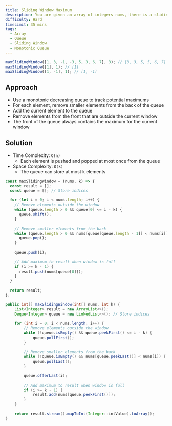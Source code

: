 ```yaml
---
title: Sliding Window Maximum
description: You are given an array of integers nums, there is a sliding window of size k which is moving from the very left of the array to the very right. You can only see the k numbers in the window. Each time the sliding window moves right by one position. Return the max sliding window.
difficulty: Hard
timeLimit: 35 mins
tags:
  - Array
  - Queue
  - Sliding Window
  - Monotonic Queue
---
```


```js title="Example"
maxSlidingWindow([1, 3, -1, -3, 5, 3, 6, 7], 3); // [3, 3, 5, 5, 6, 7]
maxSlidingWindow([1], 1); // [1]
maxSlidingWindow([1, -1], 1); // [1, -1]
```

## Approach

- Use a monotonic decreasing queue to track potential maximums
- For each element, remove smaller elements from the back of the queue
- Add the current element to the queue
- Remove elements from the front that are outside the current window
- The front of the queue always contains the maximum for the current window

## Solution

- Time Complexity: `O(n)`
  - Each element is pushed and popped at most once from the queue
- Space Complexity: `O(k)`
  - The queue can store at most k elements

```js tab="JavaScript"
const maxSlidingWindow = (nums, k) => {
  const result = [];
  const queue = []; // Store indices
  
  for (let i = 0; i < nums.length; i++) {
    // Remove elements outside the window
    while (queue.length > 0 && queue[0] <= i - k) {
      queue.shift();
    }
    
    // Remove smaller elements from the back
    while (queue.length > 0 && nums[queue[queue.length - 1]] < nums[i]) {
      queue.pop();
    }
    
    queue.push(i);
    
    // Add maximum to result when window is full
    if (i >= k - 1) {
      result.push(nums[queue[0]]);
    }
  }
  
  return result;
};
```

```java tab="Java"
public int[] maxSlidingWindow(int[] nums, int k) {
    List<Integer> result = new ArrayList<>();
    Deque<Integer> queue = new LinkedList<>(); // Store indices
    
    for (int i = 0; i < nums.length; i++) {
        // Remove elements outside the window
        while (!queue.isEmpty() && queue.peekFirst() <= i - k) {
            queue.pollFirst();
        }
        
        // Remove smaller elements from the back
        while (!queue.isEmpty() && nums[queue.peekLast()] < nums[i]) {
            queue.pollLast();
        }
        
        queue.offerLast(i);
        
        // Add maximum to result when window is full
        if (i >= k - 1) {
            result.add(nums[queue.peekFirst()]);
        }
    }
    
    return result.stream().mapToInt(Integer::intValue).toArray();
}
```
